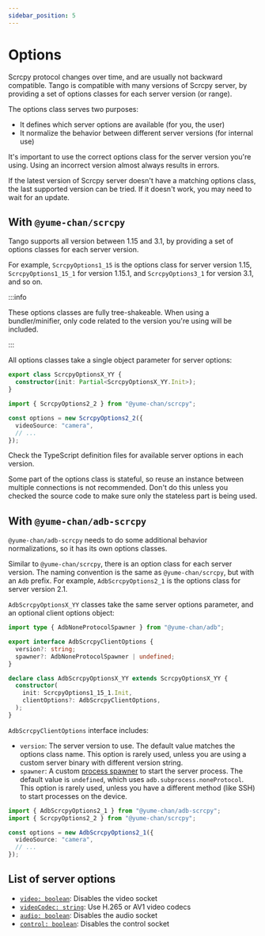 ```yaml
---
sidebar_position: 5
---
```



# Options

Scrcpy protocol changes over time, and are usually not backward compatible. Tango is compatible with many versions of Scrcpy server, by providing a set of options classes for each server version (or range).

The options class serves two purposes:

- It defines which server options are available (for you, the user)
- It normalize the behavior between different server versions (for internal use)

It's important to use the correct options class for the server version you're using. Using an incorrect version almost always results in errors.

If the latest version of Scrcpy server doesn't have a matching options class, the last supported version can be tried. If it doesn't work, you may need to wait for an update.

## With `@yume-chan/scrcpy`

Tango supports all version between 1.15 and 3.1, by providing a set of options classes for each server version.

For example, `ScrcpyOptions1_15` is the options class for server version 1.15, `ScrcpyOptions1_15_1` for version 1.15.1, and `ScrcpyOptions3_1` for version 3.1, and so on.

:::info

These options classes are fully tree-shakeable. When using a bundler/minifier, only code related to the version you're using will be included.

:::

All options classes take a single object parameter for server options:

```ts showLineNumber
export class ScrcpyOptionsX_YY {
  constructor(init: Partial<ScrcpyOptionsX_YY.Init>);
}
```

```ts transpile
import { ScrcpyOptions2_2 } from "@yume-chan/scrcpy";

const options = new ScrcpyOptions2_2({
  videoSource: "camera",
  // ...
});
```

Check the TypeScript definition files for available server options in each version.

Some part of the options class is stateful, so reuse an instance between multiple connections is not recommended. Don't do this unless you checked the source code to make sure only the stateless part is being used.

## With `@yume-chan/adb-scrcpy`

`@yume-chan/adb-scrcpy` needs to do some additional behavior normalizations, so it has its own options classes.

Similar to `@yume-chan/scrcpy`, there is an option class for each server version. The naming convention is the same as `@yume-chan/scrcpy`, but with an `Adb` prefix. For example, `AdbScrcpyOptions2_1` is the options class for server version 2.1.

`AdbScrcpyOptionsX_YY` classes take the same server options parameter, and an optional client options object:

```ts showLineNumbers
import type { AdbNoneProtocolSpawner } from "@yume-chan/adb";

export interface AdbScrcpyClientOptions {
  version?: string;
  spawner?: AdbNoneProtocolSpawner | undefined;
}

declare class AdbScrcpyOptionsX_YY extends ScrcpyOptionsX_YY {
  constructor(
    init: ScrcpyOptions1_15_1.Init,
    clientOptions?: AdbScrcpyClientOptions,
  );
}
```

`AdbScrcpyClientOptions` interface includes:

- `version`: The server version to use. The default value matches the options class name. This option is rarely used, unless you are using a custom server binary with different version string.
- `spawner`: A custom [process spawner](../../api/adb/subprocess.mdx) to start the server process. The default value is `undefined`, which uses `adb.subprocess.noneProtocol`. This option is rarely used, unless you have a different method (like SSH) to start processes on the device.

```ts transpile
import { AdbScrcpyOptions2_1 } from "@yume-chan/adb-scrcpy";
import { ScrcpyOptions2_2 } from "@yume-chan/scrcpy";

const options = new AdbScrcpyOptions2_1({
  videoSource: "camera",
  // ...
});
```

## List of server options

* <Version since="v2.1">[`video: boolean`](./video.mdx): Disables the video socket</Version>
* <Version since="v2.0">[`videoCodec: string`](./video-codec.mdx): Use H.265 or AV1 video codecs</Version>
* <Version since="v2.0">[`audio: boolean`](./audio.mdx): Disables the audio socket</Version>
* <Version since="v1.22">[`control: boolean`](./control.mdx): Disables the control socket</Version>

